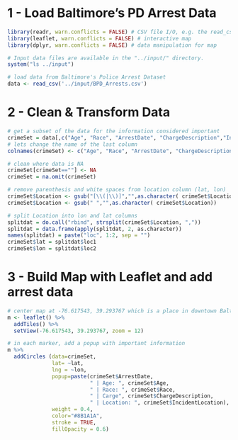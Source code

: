 # 1 - Load Baltimore's PD Arrest Data

```r
library(readr, warn.conflicts = FALSE) # CSV file I/O, e.g. the read_csv function
library(leaflet, warn.conflicts = FALSE) # interactive map
library(dplyr, warn.conflicts = FALSE) # data manipulation for map
```

```r
# Input data files are available in the "../input/" directory.
system("ls ../input") 
```


```r
# load data from Baltimore's Police Arrest Dataset
data <- read_csv('../input/BPD_Arrests.csv')
```

# 2 - Clean & Transform Data
```r
# get a subset of the data for the information considered important
crimeSet = data[,c("Age", "Race", "ArrestDate", "ChargeDescription","IncidentLocation", "Location 1")]
# lets change the name of the last column
colnames(crimeSet) <- c("Age", "Race", "ArrestDate", "ChargeDescription","IncidentLocation", "Location")
```

```r
# clean where data is NA
crimeSet[crimeSet==""] <- NA
crimeSet = na.omit(crimeSet)
```

```r
# remove parenthesis and white spaces from location column (lat, lon)
crimeSet$Location <- gsub("[\\(|\\)]","",as.character( crimeSet$Location))
crimeSet$Location <- gsub(" ","",as.character( crimeSet$Location))
```

```r
# split Location into lon and lat columns
splitdat = do.call("rbind", strsplit(crimeSet$Location, ","))
splitdat = data.frame(apply(splitdat, 2, as.character))
names(splitdat) = paste("loc", 1:2, sep = "")
crimeSet$lat = splitdat$loc1 
crimeSet$lon = splitdat$loc2 
```

# 3 - Build Map with Leaflet and add arrest data
```r
# center map at -76.617543, 39.293767 which is a place in downtown Baltimore
m <- leaflet() %>%
  addTiles() %>%  
  setView(-76.617543, 39.293767, zoom = 12)

# in each marker, add a popup with important information
m %>%
  addCircles (data=crimeSet, 
              lat= ~lat,
              lng = ~lon, 
              popup=paste(crimeSet$ArrestDate, 
                          " | Age: ", crimeSet$Age,
                          " | Race: ", crimeSet$Race, 
                          " | Carge", crimeSet$ChargeDescription, 
                          " | Location: ", crimeSet$IncidentLocation), 
              weight = 0.4, 
              color="#8B1A1A", 
              stroke = TRUE, 
              fillOpacity = 0.6)
```